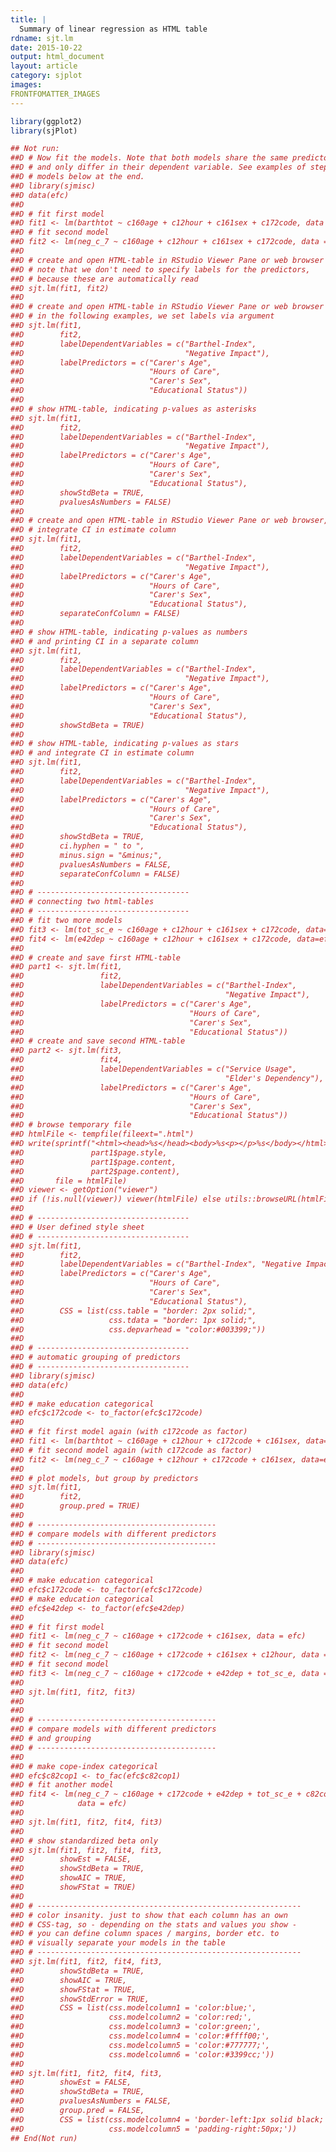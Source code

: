```yaml
---
title: |
  Summary of linear regression as HTML table
rdname: sjt.lm
date: 2015-10-22
output: html_document
layout: article
category: sjplot
images:
FRONTFOMATTER_IMAGES
---
```


```r
library(ggplot2)
library(sjPlot)
```

```r
## Not run: 
##D # Now fit the models. Note that both models share the same predictors
##D # and only differ in their dependent variable. See examples of stepwise
##D # models below at the end.
##D library(sjmisc)
##D data(efc)
##D 
##D # fit first model
##D fit1 <- lm(barthtot ~ c160age + c12hour + c161sex + c172code, data = efc)
##D # fit second model
##D fit2 <- lm(neg_c_7 ~ c160age + c12hour + c161sex + c172code, data = efc)
##D 
##D # create and open HTML-table in RStudio Viewer Pane or web browser
##D # note that we don't need to specify labels for the predictors,
##D # because these are automatically read
##D sjt.lm(fit1, fit2)
##D 
##D # create and open HTML-table in RStudio Viewer Pane or web browser
##D # in the following examples, we set labels via argument
##D sjt.lm(fit1,
##D        fit2,
##D        labelDependentVariables = c("Barthel-Index",
##D                                    "Negative Impact"),
##D        labelPredictors = c("Carer's Age",
##D                            "Hours of Care",
##D                            "Carer's Sex",
##D                            "Educational Status"))
##D 
##D # show HTML-table, indicating p-values as asterisks
##D sjt.lm(fit1,
##D        fit2,
##D        labelDependentVariables = c("Barthel-Index",
##D                                    "Negative Impact"),
##D        labelPredictors = c("Carer's Age",
##D                            "Hours of Care",
##D                            "Carer's Sex",
##D                            "Educational Status"),
##D        showStdBeta = TRUE,
##D        pvaluesAsNumbers = FALSE)
##D 
##D # create and open HTML-table in RStudio Viewer Pane or web browser,
##D # integrate CI in estimate column
##D sjt.lm(fit1,
##D        fit2,
##D        labelDependentVariables = c("Barthel-Index",
##D                                    "Negative Impact"),
##D        labelPredictors = c("Carer's Age",
##D                            "Hours of Care",
##D                            "Carer's Sex",
##D                            "Educational Status"),
##D        separateConfColumn = FALSE)
##D 
##D # show HTML-table, indicating p-values as numbers
##D # and printing CI in a separate column
##D sjt.lm(fit1,
##D        fit2,
##D        labelDependentVariables = c("Barthel-Index",
##D                                    "Negative Impact"),
##D        labelPredictors = c("Carer's Age",
##D                            "Hours of Care",
##D                            "Carer's Sex",
##D                            "Educational Status"),
##D        showStdBeta = TRUE)
##D 
##D # show HTML-table, indicating p-values as stars
##D # and integrate CI in estimate column
##D sjt.lm(fit1,
##D        fit2,
##D        labelDependentVariables = c("Barthel-Index",
##D                                    "Negative Impact"),
##D        labelPredictors = c("Carer's Age",
##D                            "Hours of Care",
##D                            "Carer's Sex",
##D                            "Educational Status"),
##D        showStdBeta = TRUE,
##D        ci.hyphen = " to ",
##D        minus.sign = "&minus;",
##D        pvaluesAsNumbers = FALSE,
##D        separateConfColumn = FALSE)
##D 
##D # ----------------------------------
##D # connecting two html-tables
##D # ----------------------------------
##D # fit two more models
##D fit3 <- lm(tot_sc_e ~ c160age + c12hour + c161sex + c172code, data=efc)
##D fit4 <- lm(e42dep ~ c160age + c12hour + c161sex + c172code, data=efc)
##D 
##D # create and save first HTML-table
##D part1 <- sjt.lm(fit1,
##D                 fit2,
##D                 labelDependentVariables = c("Barthel-Index",
##D                                             "Negative Impact"),
##D                 labelPredictors = c("Carer's Age",
##D                                     "Hours of Care",
##D                                     "Carer's Sex",
##D                                     "Educational Status"))
##D # create and save second HTML-table
##D part2 <- sjt.lm(fit3,
##D                 fit4,
##D                 labelDependentVariables = c("Service Usage",
##D                                             "Elder's Dependency"),
##D                 labelPredictors = c("Carer's Age",
##D                                     "Hours of Care",
##D                                     "Carer's Sex",
##D                                     "Educational Status"))
##D # browse temporary file
##D htmlFile <- tempfile(fileext=".html")
##D write(sprintf("<html><head>%s</head><body>%s<p></p>%s</body></html>",
##D               part1$page.style,
##D               part1$page.content,
##D               part2$page.content),
##D       file = htmlFile)
##D viewer <- getOption("viewer")
##D if (!is.null(viewer)) viewer(htmlFile) else utils::browseURL(htmlFile)
##D 
##D # ----------------------------------
##D # User defined style sheet
##D # ----------------------------------
##D sjt.lm(fit1,
##D        fit2,
##D        labelDependentVariables = c("Barthel-Index", "Negative Impact"),
##D        labelPredictors = c("Carer's Age",
##D                            "Hours of Care",
##D                            "Carer's Sex",
##D                            "Educational Status"),
##D        CSS = list(css.table = "border: 2px solid;",
##D                   css.tdata = "border: 1px solid;",
##D                   css.depvarhead = "color:#003399;"))
##D 
##D # ----------------------------------
##D # automatic grouping of predictors
##D # ----------------------------------
##D library(sjmisc)
##D data(efc)
##D 
##D # make education categorical
##D efc$c172code <- to_factor(efc$c172code)
##D 
##D # fit first model again (with c172code as factor)
##D fit1 <- lm(barthtot ~ c160age + c12hour + c172code + c161sex, data=efc)
##D # fit second model again (with c172code as factor)
##D fit2 <- lm(neg_c_7 ~ c160age + c12hour + c172code + c161sex, data=efc)
##D 
##D # plot models, but group by predictors
##D sjt.lm(fit1,
##D        fit2,
##D        group.pred = TRUE)
##D 
##D # ----------------------------------------
##D # compare models with different predictors
##D # ----------------------------------------
##D library(sjmisc)
##D data(efc)
##D 
##D # make education categorical
##D efc$c172code <- to_factor(efc$c172code)
##D # make education categorical
##D efc$e42dep <- to_factor(efc$e42dep)
##D 
##D # fit first model
##D fit1 <- lm(neg_c_7 ~ c160age + c172code + c161sex, data = efc)
##D # fit second model
##D fit2 <- lm(neg_c_7 ~ c160age + c172code + c161sex + c12hour, data = efc)
##D # fit second model
##D fit3 <- lm(neg_c_7 ~ c160age + c172code + e42dep + tot_sc_e, data = efc)
##D 
##D sjt.lm(fit1, fit2, fit3)
##D 
##D 
##D # ----------------------------------------
##D # compare models with different predictors
##D # and grouping
##D # ----------------------------------------
##D 
##D # make cope-index categorical
##D efc$c82cop1 <- to_fac(efc$c82cop1)
##D # fit another model
##D fit4 <- lm(neg_c_7 ~ c160age + c172code + e42dep + tot_sc_e + c82cop1,
##D            data = efc)
##D 
##D sjt.lm(fit1, fit2, fit4, fit3)
##D 
##D # show standardized beta only
##D sjt.lm(fit1, fit2, fit4, fit3,
##D        showEst = FALSE,
##D        showStdBeta = TRUE,
##D        showAIC = TRUE,
##D        showFStat = TRUE)
##D 
##D # -----------------------------------------------------------
##D # color insanity. just to show that each column has an own
##D # CSS-tag, so - depending on the stats and values you show -
##D # you can define column spaces / margins, border etc. to
##D # visually separate your models in the table
##D # -----------------------------------------------------------
##D sjt.lm(fit1, fit2, fit4, fit3,
##D        showStdBeta = TRUE,
##D        showAIC = TRUE,
##D        showFStat = TRUE,
##D        showStdError = TRUE,
##D        CSS = list(css.modelcolumn1 = 'color:blue;',
##D                   css.modelcolumn2 = 'color:red;',
##D                   css.modelcolumn3 = 'color:green;',
##D                   css.modelcolumn4 = 'color:#ffff00;',
##D                   css.modelcolumn5 = 'color:#777777;',
##D                   css.modelcolumn6 = 'color:#3399cc;'))
##D 
##D sjt.lm(fit1, fit2, fit4, fit3,
##D        showEst = FALSE,
##D        showStdBeta = TRUE,
##D        pvaluesAsNumbers = FALSE,
##D        group.pred = FALSE,
##D        CSS = list(css.modelcolumn4 = 'border-left:1px solid black;',
##D                   css.modelcolumn5 = 'padding-right:50px;'))
## End(Not run)



```